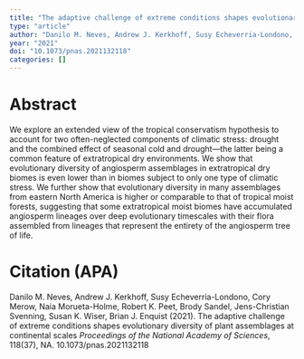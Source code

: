 ```yaml
---
title: "The adaptive challenge of extreme conditions shapes evolutionary diversity of plant assemblages at continental scales"
type: "article"
author: "Danilo M. Neves, Andrew J. Kerkhoff, Susy Echeverria-Londono, Cory Merow, Naia Morueta-Holme, Robert K. Peet, Brody Sandel, Jens-Christian Svenning, Susan K. Wiser, Brian J. Enquist"
year: "2021"
doi: "10.1073/pnas.2021132118"
categories: []
---
```


# Abstract
<p>We explore an extended view of the tropical conservatism hypothesis to account for two often-neglected components of climatic stress: drought and the combined effect of seasonal cold and drought—the latter being a common feature of extratropical dry environments. We show that evolutionary diversity of angiosperm assemblages in extratropical dry biomes is even lower than in biomes subject to only one type of climatic stress. We further show that evolutionary diversity in many assemblages from eastern North America is higher or comparable to that of tropical moist forests, suggesting that some extratropical moist biomes have accumulated angiosperm lineages over deep evolutionary timescales with their flora assembled from lineages that represent the entirety of the angiosperm tree of life.</p>

# Citation (APA)
Danilo M. Neves, Andrew J. Kerkhoff, Susy Echeverria-Londono, Cory Merow, Naia Morueta-Holme, Robert K. Peet, Brody Sandel, Jens-Christian Svenning, Susan K. Wiser, Brian J. Enquist (2021). The adaptive challenge of extreme conditions shapes evolutionary diversity of plant assemblages at continental scales *Proceedings of the National Academy of Sciences*, 118(37), NA. 10.1073/pnas.2021132118

